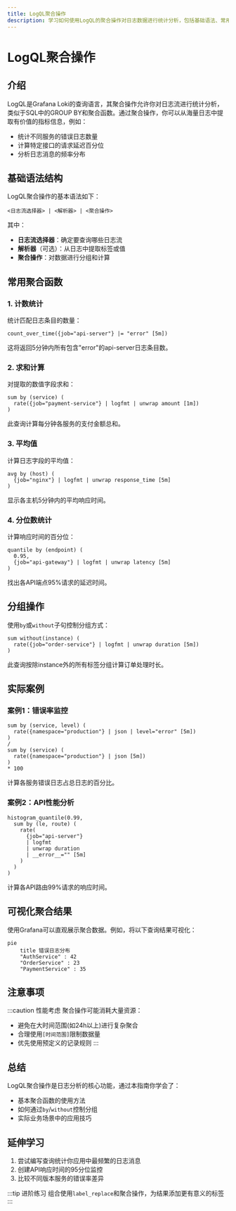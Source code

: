 ```yaml
---
title: LogQL聚合操作
description: 学习如何使用LogQL的聚合操作对日志数据进行统计分析，包括基础语法、常用函数和实际应用案例。
---
```


# LogQL聚合操作

## 介绍

LogQL是Grafana Loki的查询语言，其聚合操作允许你对日志流进行统计分析，类似于SQL中的GROUP BY和聚合函数。通过聚合操作，你可以从海量日志中提取有价值的指标信息，例如：

- 统计不同服务的错误日志数量
- 计算特定接口的请求延迟百分位
- 分析日志消息的频率分布

## 基础语法结构

LogQL聚合操作的基本语法如下：

```logql
<日志流选择器> | <解析器> | <聚合操作>
```

其中：
- **日志流选择器**：确定要查询哪些日志流
- **解析器**（可选）：从日志中提取标签或值
- **聚合操作**：对数据进行分组和计算

## 常用聚合函数

### 1. 计数统计

统计匹配日志条目的数量：

```logql
count_over_time({job="api-server"} |= "error" [5m])
```

这将返回5分钟内所有包含"error"的api-server日志条目数。

### 2. 求和计算

对提取的数值字段求和：

```logql
sum by (service) (
  rate({job="payment-service"} | logfmt | unwrap amount [1m])
)
```

此查询计算每分钟各服务的支付金额总和。

### 3. 平均值

计算日志字段的平均值：

```logql
avg by (host) (
  {job="nginx"} | logfmt | unwrap response_time [5m]
)
```

显示各主机5分钟内的平均响应时间。

### 4. 分位数统计

计算响应时间的百分位：

```logql
quantile by (endpoint) (
  0.95,
  {job="api-gateway"} | logfmt | unwrap latency [5m]
)
```

找出各API端点95%请求的延迟时间。

## 分组操作

使用`by`或`without`子句控制分组方式：

```logql
sum without(instance) (
  rate({job="order-service"} | logfmt | unwrap duration [5m])
)
```

此查询按除instance外的所有标签分组计算订单处理时长。

## 实际案例

### 案例1：错误率监控

```logql
sum by (service, level) (
  rate({namespace="production"} | json | level="error" [5m])
)
/
sum by (service) (
  rate({namespace="production"} | json [5m])
)
* 100
```

计算各服务错误日志占总日志的百分比。

### 案例2：API性能分析

```logql
histogram_quantile(0.99,
  sum by (le, route) (
    rate(
      {job="api-server"} 
      | logfmt 
      | unwrap duration 
      | __error__="" [5m]
    )
  )
)
```

计算各API路由99%请求的响应时间。

## 可视化聚合结果

使用Grafana可以直观展示聚合数据。例如，将以下查询结果可视化：

```mermaid
pie
    title 错误日志分布
    "AuthService" : 42
    "OrderService" : 23
    "PaymentService" : 35
```

## 注意事项

:::caution 性能考虑
聚合操作可能消耗大量资源：
- 避免在大时间范围(如24h以上)进行复杂聚合
- 合理使用`[时间范围]`限制数据量
- 优先使用预定义的记录规则
:::

## 总结

LogQL聚合操作是日志分析的核心功能，通过本指南你学会了：
- 基本聚合函数的使用方法
- 如何通过`by`/`without`控制分组
- 实际业务场景中的应用技巧

## 延伸学习

1. 尝试编写查询统计你应用中最频繁的日志消息
2. 创建API响应时间的95分位监控
3. 比较不同版本服务的错误率差异

:::tip 进阶练习
组合使用`label_replace`和聚合操作，为结果添加更有意义的标签
:::